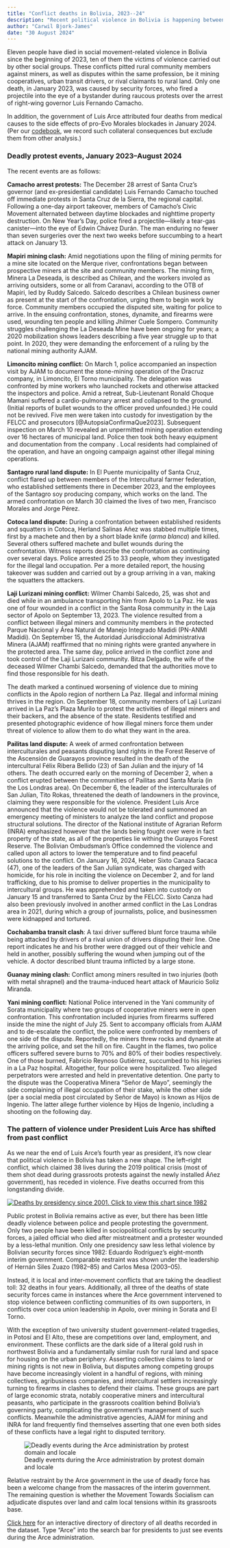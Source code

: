 ```yaml
---
title: "Conflict deaths in Bolivia, 2023--24"
description: "Recent political violence in Bolivia is happening between social movements, not against them"
author: "Carwil Bjork-James"
date: "30 August 2024"
---
```


Eleven people have died in social movement-related violence in Bolivia since the beginning of 2023, ten of them the victims of violence carried out by other social groups. These conflicts pitted rural community members against miners, as well as disputes within the same profession, be it mining cooperatives, urban transit drivers, or rival claimants to rural land. Only one death, in January 2023, was caused by security forces, who fired a projectile into the eye of a bystander during raucous protests over the arrest of right-wing governor Luis Fernando Camacho.

In addition, the government of Luis Arce attributed four deaths from medical causes to the side effects of pro-Evo Morales blockades in January 2024. (Per our [codebook](/ultimate-consequences/Codebook-current.html), we record such collateral consequences but exclude them from other analysis.)

### Deadly protest events, January 2023–August 2024

The recent events are as follows:

**Camacho arrest protests:** The December 28 arrest of Santa Cruz's governor (and ex-presidential candidate) Luis Fernando Camacho touched off immediate protests in Santa Cruz de la Sierra, the regional capital. Following a one-day airport takeover, members of Camacho's Civic Movement alternated between daytime blockades and nighttime property destruction. On New Year's Day, police fired a projectile—likely a tear-gas canister—into the eye of Edwin Chávez Durán. The man enduring no fewer than seven surgeries over the next two weeks before succumbing to a heart attack on January 13.

**Mapiri mining clash:** Amid negotiations upon the filing of mining permits for a mine site located on the Merque river, confrontations began between prospective miners at the site and community members. The mining firm, Minera La Deseada, is described as Chilean, and the workers involed as arriving outsiders, some or all from Caranavi, according to the OTB of Mapiri, led by Ruddy Salcedo. Salcedo describes a Chilean business owner as present at the start of the confrontation, urging them to begin work by force. Community members occupied the disputed site, waiting for police to arrive. In the ensuing confrontation, stones, dynamite, and firearms were used, wounding ten people and killing Jhilmer Cuele Sompero. Community struggles challenging the La Deseada Mine have been ongoing for years; a 2020 mobilization shows leaders describing a five year struggle up to that point. In 2020, they were demanding the enforcement of a ruling by the national mining authority AJAM.

**Limoncito mining conflict:** On March 1, police accompanied an inspection visit by AJAM to document the stone-mining operation of the Dracruz company, in Limoncito, El Torno municipality. The delegation was confronted by mine workers who launched rockets and otherwise attacked the inspectors and police. Amid a retreat, Sub-Lieutenant Ronald Choque Mamani suffered a cardio-pulmonary arrest and collapsed to the ground. (Initial reports of bullet wounds to the officer proved unfounded.) He could not be revived. Five men were taken into custody for investigation by the FELCC and prosecutors [@AutopsiaConfirmaQue2023]. Subsequent inspection on March 10 revealed an unpermitted mining operation extending over 16 hectares of municipal land. Police then took both heavy equipment and documentation from the company . Local residents had complained of the operation, and have an ongoing campaign against other illegal mining operations.

**Santagro rural land dispute:** In El Puente municipality of Santa Cruz, conflict flared up between members of the Intercultural farmer federation, who established settlements there in December 2023, and the employees of the Santagro soy producing company, which works on the land. The armed confrontation on March 30 claimed the lives of two men, Francisco Morales and Jorge Pérez.

**Cotoca land dispute:** During a confrontation between established residents and squatters in Cotoca, Herland Salinas Añez was stabbed multiple times, first by a machete and then by a short blade knife (*arma blanca*) and killed. Several others suffered machete and bullet wounds during the confrontation. Witness reports describe the confrontation as continuing over several days. Police arrested 25 to 33 people, whom they investigated for the illegal land occupation. Per a more detailed report, the housing takeover was sudden and carried out by a group arriving in a van, making the squatters the attackers.

**Laji Lurizani mining conflict:** Wilmer Chambi Salcedo, 25, was shot and died while in an ambulance transporting him from Apolo to La Paz. He was one of four wounded in a conflict in the Santa Rosa community in the Laja sector of Apolo on September 13, 2023. The violence resulted from a conflict between illegal miners and community members in the protected Parque Nacional y Área Natural de Manejo Integrado Madidi (PN-ANMI Madidi). On September 15, the Autoridad Jurisdiccional Administrativa Minera (AJAM) reaffirmed that no mining rights were granted anywhere in the protected area. The same day, police arrived in the conflict zone and took control of the Laji Lurizani community. Bitza Delgado, the wife of the deceased Wilmer Chambi Salcedo, demanded that the authorities move to find those responsible for his death.

The death marked a continued worsening of violence due to mining conflicts in the Apolo region of northern La Paz. Illegal and informal mining thrives in the region. On September 18, community members of Laji Lurizani arrived in La Paz’s Plaza Murilo to protest the activities of illegal miners and their backers, and the absence of the state. Residents testified and presented photographic evidence of how illegal miners force them under threat of violence to allow them to do what they want in the area.

**Pailitas land dispute:** A week of armed confrontation between interculturales and peasants disputing land rights in the Forest Reserve of the Ascensión de Guarayos province resulted in the death of the intercultural Félix Ribera Bellido (23) of San Julían and the injury of 14 others. The death occurred early on the morning of December 2, when a conflict erupted between the communities of Pailitas and Santa María (in the Los Londras area). On December 6, the leader of the interculturales of San Julían, Tito Rokas, threatened the death of landowners in the province, claiming they were responsible for the violence. President Luis Arce announced that the violence would not be tolerated and summoned an emergency meeting of ministers to analyze the land conflict and propose structural solutions. The director of the National institute of Agrarian Reform (INRA) emphasized however that the lands being fought over were in fact property of the state, as all of the properties lie withing the Gurayos Forest Reserve. The Bolivian Ombudsman’s Office condemned the violence and called upon all actors to lower the temperature and to find peaceful solutions to the conflict. On January 16, 2024, Heber Sixto Canaza Sacaca (47), one of the leaders of the San Julían syndicate, was charged with homicide, for his role in inciting the violence on December 2, and for land trafficking, due to his promise to deliver properties in the municipality to intercultural groups. He was apprehended and taken into custody on January 15 and transferred to Santa Cruz by the FELCC. Sixto Canza had also been previously involved in another armed conflict in the Las Londras area in 2021, during which a group of journalists, police, and businessmen were kidnapped and tortured.

**Cochabamba transit clash**: A taxi driver suffered blunt force trauma while being attacked by drivers of a rival union of drivers disputing their line. One report indicates he and his brother were dragged out of their vehicle and held in another, possibly suffering the wound when jumping out of the vehicle. A doctor described blunt trauma inflicted by a large stone.

**Guanay mining clash:** Conflict among miners resulted in two injuries (both with metal shrapnel) and the trauma-induced heart attack of Mauricio Soliz Miranda.

**Yani mining conflict:** National Police intervened in the Yani community of Sorata municipality where two groups of cooperative miners were in open confrontation. This confrontation included injuries from firearms suffered inside the mine the night of July 25. Sent to accompany officials from AJAM and to de-escalate the conflict, the police were confronted by members of one side of the dispute. Reportedly, the miners threw rocks and dynamite at the arriving police, and set the hill on fire. Caught in the flames, two police officers suffered severe burns to 70% and 80% of their bodies respectively. One of those burned, Fabricio Reynoso Gutiérrez, succumbed to his injuries in a La Paz hospital. Altogether, four police were hospitalized. Two alleged perpetrators were arrested and held in preventative detention. One party to the dispute was the Cooperativa Minera “Señor de Mayo", seemingly the side complaining of illegal occupation of their stake, while the other side (per a social media post circulated by Señor de Mayo) is known as Hijos de Ingenio. The latter allege further violence by Hijos de Ingenio, including a shooting on the following day.

### The pattern of violence under President Luis Arce has shifted from past conflict

As we near the end of Luis Arce's fourth year as president, it's now clear that political violence in Bolivia has taken a new shape. The left–right conflict, which claimed 38 lives during the 2019 political crisis (most of them shot dead during grassroots protests against the newly installed Áñez government), has receded in violence. Five deaths occurred from this longstanding divide.

[![Deaths by presidency since 2001. Click to view this chart since 1982](/images/posts/waffle-deaths-by-president-2001-aug2024.png){fig-alt="A bar chart showing individual deaths per presidency in Bolivia since 2001"}](/images/posts/waffle-deaths-by-president-1982-aug2024.png)

Public protest in Bolivia remains active as ever, but there has been little deadly violence between police and people protesting the government. Only two people have been killed in sociopolitical conflicts by security forces, a jailed official who died after mistreatment and a protester wounded by a less-lethal munition. Only one presidency saw less lethal violence by Bolivian security forces since 1982: Eduardo Rodríguez's eight-month interim government. Comparable restraint was shown under the leadership of Hernán Siles Zuazo (1982–85) and Carlos Mesa (2003–05).

Instead, it is local and inter-movement conflicts that are taking the deadliest toll: 32 deaths in four years. Additionally, all three of the deaths of state security forces came in instances where the Arce government intervened to stop violence between conflicting communities of its own supporters, in conflicts over coca union leadership in Apolo, over mining in Sorata and El Torno.

With the exception of two university student government-related tragedies, in Potosí and El Alto, these are competitions over land, employment, and environment. These conflicts are the dark side of a literal gold rush in northwest Bolivia and a fundamentally similar rush for rural land and space for housing on the urban periphery. Asserting collective claims to land or mining rights is not new in Bolivia, but disputes among competing groups have become increasingly violent in a handful of regions, with mining collectives, agribusiness companies, and intercultural settlers increasingly turning to firearms in clashes to defend their claims. These groups are part of large economic strata, notably cooperative miners and intercultural peasants, who participate in the grassroots coalition behind Bolivia's governing party, complicating the government's management of such conflicts. Meanwhile the administrative agencies, AJAM for mining and INRA for land frequently find themselves asserting that one even both sides of these conflicts have a legal right to disputed territory.

![Deadly events during the Arce administration by protest domain and locale](/images/posts/events-by-domain-locale-arce-aug2024.png){fig-alt="A table of numbers of deaths and events involved"}

Relative restraint by the Arce government in the use of deadly force has been a welcome change from the massacres of the interim government. The remaining question is whether the Movement Towards Socialism can adjudicate disputes over land and calm local tensions within its grassroots base.

[Click here](https://ultimateconsequences.github.io/vis/Nested-Table.html) for an interactive directory of directory of all deaths recorded in the dataset. Type "Arce" into the search bar for presidents to just see events during the Arce administration.
